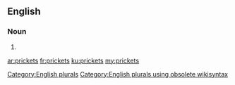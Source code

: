 ==English==

===Noun===
{{head|en}}

# {{plural of|pricket}}

[[Category:English plurals]][[Category:English plurals using obsolete wikisyntax]]

[[ar:prickets]]
[[fr:prickets]]
[[ku:prickets]]
[[my:prickets]]